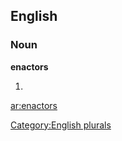 ==English==

===Noun===
'''enactors'''

# {{plural of|[[enactor]]}}

{{anagrams:en/acenorst}}
[[Category:English plurals]]

[[ar:enactors]]